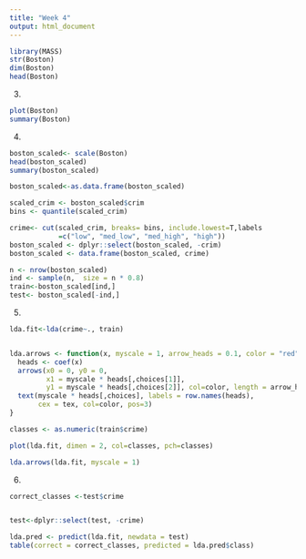 ```yaml
---
title: "Week 4"
output: html_document
---
```


  
  ```r
library(MASS)
str(Boston)
dim(Boston)
head(Boston)
```

3.
```r
plot(Boston)
summary(Boston)
```

4.
```r
boston_scaled<- scale(Boston)
head(boston_scaled)
summary(boston_scaled)

boston_scaled<-as.data.frame(boston_scaled)

scaled_crim <- boston_scaled$crim
bins <- quantile(scaled_crim)

crime<- cut(scaled_crim, breaks= bins, include.lowest=T,labels
            =c("low", "med_low", "med_high", "high"))
boston_scaled <- dplyr::select(boston_scaled, -crim)
boston_scaled <- data.frame(boston_scaled, crime)

n <- nrow(boston_scaled)
ind <- sample(n,  size = n * 0.8)
train<-boston_scaled[ind,]
test<- boston_scaled[-ind,]


```


5.
```r
lda.fit<-lda(crime~., train)


lda.arrows <- function(x, myscale = 1, arrow_heads = 0.1, color = "red", tex = 0.75, choices = c(1,2)){
  heads <- coef(x)
  arrows(x0 = 0, y0 = 0, 
         x1 = myscale * heads[,choices[1]], 
         y1 = myscale * heads[,choices[2]], col=color, length = arrow_heads)
  text(myscale * heads[,choices], labels = row.names(heads), 
       cex = tex, col=color, pos=3)
}

classes <- as.numeric(train$crime)

plot(lda.fit, dimen = 2, col=classes, pch=classes)

lda.arrows(lda.fit, myscale = 1)

```
6.

```r
correct_classes <-test$crime


test<-dplyr::select(test, -crime)

lda.pred <- predict(lda.fit, newdata = test)
table(correct = correct_classes, predicted = lda.pred$class)

```


